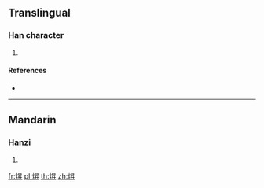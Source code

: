 {{character info/new}}
==Translingual==

===Han character===
{{Han char|rn=86|rad=火|as=08|sn=12|four=96840|canj=FAHT|ids=⿰火昇}}

# {{defn|Han|sort=火08}}

====References====
* {{Han ref|kx=0675.191|dkj=19158|hdz=32209.080|uh=713A|ud=28986|bh=DA64|bd=55908}}

----

==Mandarin==

===Hanzi===
{{cmn-hanzi|pin=[[shēng]] ([[sheng1]])|wg=sheng<sup>1</sup>}}

# {{defn|lang=cmn|sort=火08}}

[[fr:焺]]
[[pl:焺]]
[[th:焺]]
[[zh:焺]]